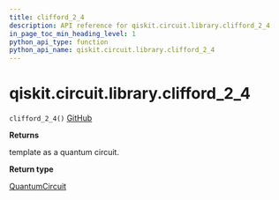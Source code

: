 ```yaml
---
title: clifford_2_4
description: API reference for qiskit.circuit.library.clifford_2_4
in_page_toc_min_heading_level: 1
python_api_type: function
python_api_name: qiskit.circuit.library.clifford_2_4
---
```


# qiskit.circuit.library.clifford\_2\_4

<span id="qiskit.circuit.library.clifford_2_4" />

`clifford_2_4()` [GitHub](https://github.com/qiskit/qiskit/tree/stable/0.18/qiskit/circuit/library/templates/clifford/clifford_2_4.py "view source code")

**Returns**

template as a quantum circuit.

**Return type**

[QuantumCircuit](qiskit.circuit.QuantumCircuit "qiskit.circuit.QuantumCircuit")


